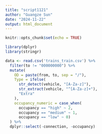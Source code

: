 ```yaml
---
title: "script1121"
author: "Guangze Sun"
date: "2024-11-22"
output: html_document
---
```


```r
knitr::opts_chunk$set(echo = TRUE)
```

```r
library(dplyr)
library(stringr)
```

```r
data <- read.csv('trains_train.csv') %>% 
  filter(to != "000000000") %>% 
  mutate(
    OD = paste(from, to, sep = "/"),
    Type = ifelse(
      str_detect(vehicle, "[A-Za-z]"),
      str_extract(vehicle, "^[A-Za-z]+"),
      "Extra"
    ),
    occupancy_numeric = case_when(
      occupancy == "high" ~ 2,
      occupancy == "medium" ~ 1,
      occupancy == "low" ~ 0)
  ) %>%
  dplyr::select(-connection, -occupancy)
```